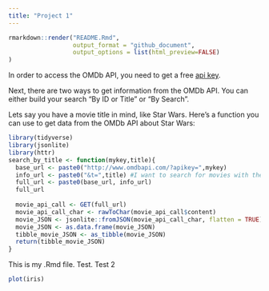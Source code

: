 ```yaml
---
title: "Project 1"
---
```


```r
rmarkdown::render("README.Rmd",
                  output_format = "github_document",
                  output_options = list(html_preview=FALSE) 
)
```

In order to access the OMDb API, you need to get a free [api key](http://www.omdbapi.com/apikey.aspx).

Next, there are two ways to get information from the OMDb API. You can either build your search "By ID or Title" or "By Search". 

Lets say you have a movie title in mind, like Star Wars. Here's a function you can use to get data from the OMDb API about Star Wars:

```r
library(tidyverse)
library(jsonlite)
library(httr)
search_by_title <- function(mykey,title){
  base_url <- paste0("http://www.omdbapi.com/?apikey=",mykey)
  info_url <- paste0("&t=",title) #I want to search for movies with the title "Star Wars"
  full_url <- paste0(base_url, info_url)
  full_url
  
  movie_api_call <- GET(full_url)
  movie_api_call_char <- rawToChar(movie_api_call$content)
  movie_JSON <- jsonlite::fromJSON(movie_api_call_char, flatten = TRUE) 
  movie_JSON <- as.data.frame(movie_JSON)
  tibble_movie_JSON <- as_tibble(movie_JSON)
  return(tibble_movie_JSON)
}

```












This is my .Rmd file. Test. Test 2

```r
plot(iris)
```